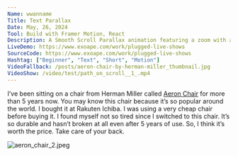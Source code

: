---
Name: wwanname
Title: Text Parallax
Date: May, 26, 2024
Tool: Build with Framer Motion, React
Description: A Smooth Scroll Parallax animation featuring a zoom with a sticky container. Made with React, Framer Motion and Next js. Picture by Matthias Leidinger. Inspired by https://www.exoape.com/work/plugged-live-shows
LiveDemo: https://www.exoape.com/work/plugged-live-shows
SourceCode: https://www.exoape.com/work/plugged-live-shows
Hashtag: ["Beginner", "Text", "Short", "Motion"]
VideoFallback: /posts/aeron-chair-by-herman-miller_thumbnail.jpg
VideoShow: /video/test/path_on_scroll__1_.mp4
---

I’ve been sitting on a chair from Herman Miller called [Aeron Chair](https://amzn.to/3mzPwFZ) for more than 5 years now. You may know this chair because it’s so popular around the world. I bought it at Rakuten Ichiba. I was using a very cheap chair before buying it. I found myself not so tired since I switched to this chair. It’s so durable and hasn’t broken at all even after 5 years of use. So, I think it’s worth the price. Take care of your back.

![aeron_chair_2.jpeg](/posts/aeron-chair-by-herman-miller_thumbnail.jpg)
